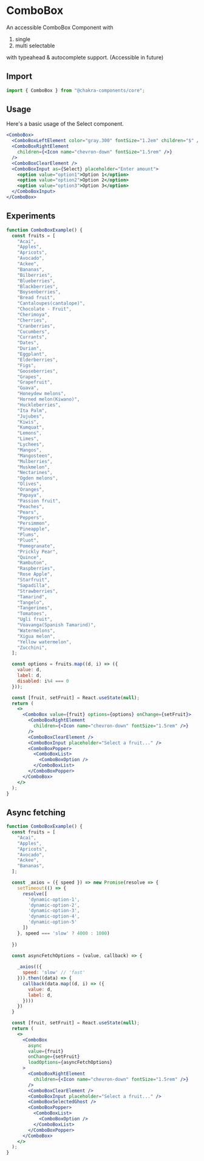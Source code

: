 # ComboBox

An accessible ComboBox Component with

1. single
2. multi selectable

with typeahead & autocomplete support. (Accessible in future)

## Import

```js
import { ComboBox } from "@chakra-components/core";
```

## Usage

Here's a basic usage of the Select component.

```jsx
<ComboBox>
  <ComboBoxLeftElement color="gray.300" fontSize="1.2em" children="$" />
  <ComboBoxRightElement
    children={<Icon name="chevron-down" fontSize="1.5rem" />}
  />
  <ComboBoxClearElement />
  <ComboBoxInput as={Select} placeholder="Enter amount">
    <option value="option1">Option 1</option>
    <option value="option2">Option 2</option>
    <option value="option3">Option 3</option>
  </ComboBoxInput>
</ComboBox>
```

## Experiments

```jsx
function ComboBoxExample() {
  const fruits = [
    "Acai",
    "Apples",
    "Apricots",
    "Avocado",
    "Ackee",
    "Bananas",
    "Bilberries",
    "Blueberries",
    "Blackberries",
    "Boysenberries",
    "Bread fruit",
    "Cantaloupes(cantalope)",
    "Chocolate - Fruit",
    "Cherimoya",
    "Cherries",
    "Cranberries",
    "Cucumbers",
    "Currants",
    "Dates",
    "Durian",
    "Eggplant",
    "Elderberries",
    "Figs",
    "Gooseberries",
    "Grapes",
    "Grapefruit",
    "Guava",
    "Honeydew melons",
    "Horned melon(Kiwano)",
    "Huckleberries",
    "Ita Palm",
    "Jujubes",
    "Kiwis",
    "Kumquat",
    "Lemons",
    "Limes",
    "Lychees",
    "Mangos",
    "Mangosteen",
    "Mulberries",
    "Muskmelon",
    "Nectarines",
    "Ogden melons",
    "Olives",
    "Oranges",
    "Papaya",
    "Passion fruit",
    "Peaches",
    "Pears",
    "Peppers",
    "Persimmon",
    "Pineapple",
    "Plums",
    "Pluot",
    "Pomegranate",
    "Prickly Pear",
    "Quince",
    "Rambuton",
    "Raspberries",
    "Rose Apple",
    "Starfruit",
    "Sapadilla",
    "Strawberries",
    "Tamarind",
    "Tangelo",
    "Tangerines",
    "Tomatoes",
    "Ugli fruit",
    "Voavanga(Spanish Tamarind)",
    "Watermelons",
    "Xigua melon",
    "Yellow watermelon",
    "Zucchini",
  ];

  const options = fruits.map((d, i) => ({
    value: d,
    label: d,
    disabled: i%4 === 0
  }));

  const [fruit, setFruit] = React.useState(null);
  return (
    <>
      <ComboBox value={fruit} options={options} onChange={setFruit}>
        <ComboBoxRightElement
          children={<Icon name="chevron-down" fontSize="1.5rem" />}
        />
        <ComboBoxClearElement />
        <ComboBoxInput placeholder="Select a fruit..." />
        <ComboBoxPopper>
          <ComboBoxList>
            <ComboBoxOption />
          </ComboBoxList>
        </ComboBoxPopper>
      </ComboBox>
    </>
  );
}
```

## Async fetching

```jsx
function ComboBoxExample() {
  const fruits = [
    "Acai",
    "Apples",
    "Apricots",
    "Avocado",
    "Ackee",
    "Bananas",
  ];

  const _axios = ({ speed }) => new Promise(resolve => {
    setTimeout(() => {
      resolve([
        'dynamic-option-1', 
        'dynamic-option-2', 
        'dynamic-option-3', 
        'dynamic-option-4', 
        'dynamic-option-5'
      ])
    }, speed === 'slow' ? 4000 : 1000)
    
  })

  const asyncFetchOptions = (value, callback) => {
    
    _axios(({
      speed: 'slow' // 'fast' 
    })).then((data) => {
      callback(data.map((d, i) => ({
        value: d,
        label: d,
      })))
    })
  }

  const [fruit, setFruit] = React.useState(null);
  return (
    <>
      <ComboBox
        async
        value={fruit}
        onChange={setFruit}
        loadOptions={asyncFetchOptions}
      >
        <ComboBoxRightElement
          children={<Icon name="chevron-down" fontSize="1.5rem" />}
        />
        <ComboBoxClearElement />
        <ComboBoxInput placeholder="Select a fruit..." />
        <ComboBoxSelectedGhost />
        <ComboBoxPopper>
          <ComboBoxList>
            <ComboBoxOption />
          </ComboBoxList>
        </ComboBoxPopper>
      </ComboBox>
    </>
  );
}
```
